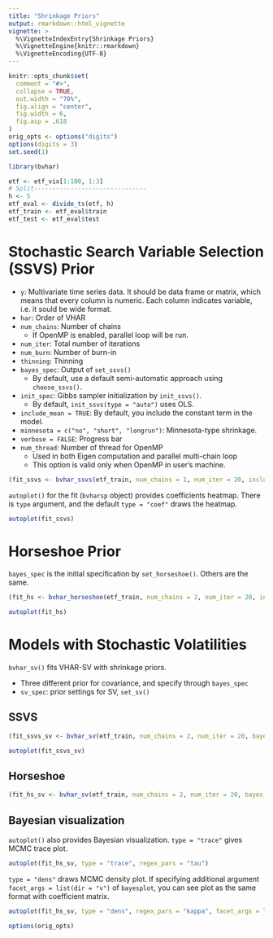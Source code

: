 ```yaml
---
title: "Shrinkage Priors"
output: rmarkdown::html_vignette
vignette: >
  %\VignetteIndexEntry{Shrinkage Priors}
  %\VignetteEngine{knitr::rmarkdown}
  %\VignetteEncoding{UTF-8}
---
```


```r
knitr::opts_chunk$set(
  comment = "#>",
  collapse = TRUE,
  out.width = "70%",
  fig.align = "center",
  fig.width = 6,
  fig.asp = .618
)
orig_opts <- options("digits")
options(digits = 3)
set.seed(1)
```

```r
library(bvhar)
```

```r
etf <- etf_vix[1:100, 1:3]
# Split-------------------------------
h <- 5
etf_eval <- divide_ts(etf, h)
etf_train <- etf_eval$train
etf_test <- etf_eval$test
```


# Stochastic Search Variable Selection (SSVS) Prior

- `y`: Multivariate time series data. It should be data frame or matrix, which means that every column is numeric. Each column indicates variable, i.e. it sould be wide format.
- `har`: Order of VHAR
- `num_chains`: Number of chains
    - If OpenMP is enabled, parallel loop will be run.
- `num_iter`: Total number of iterations
- `num_burn`: Number of burn-in
- `thinning`: Thinning
- `bayes_spec`: Output of `set_ssvs()`
    - By default, use a default semi-automatic approach using `choose_ssvs()`.
- `init_spec`: Gibbs sampler initialization by `init_ssvs()`.
  - By default, `init_ssvs(type = "auto")` uses OLS.
- `include_mean = TRUE`: By default, you include the constant term in the model.
- `minnesota = c("no", "short", "longrun")`: Minnesota-type shrinkage.
- `verbose = FALSE`: Progress bar
- `num_thread`: Number of thread for OpenMP
    - Used in both Eigen computation and parallel multi-chain loop
    - This option is valid only when OpenMP in user's machine.

```r
(fit_ssvs <- bvhar_ssvs(etf_train, num_chains = 1, num_iter = 20, include_mean = FALSE, minnesota = "longrun"))
```

`autoplot()` for the fit (`bvharsp` object) provides coefficients heatmap.
There is `type` argument, and the default `type = "coef"` draws the heatmap.

```r
autoplot(fit_ssvs)
```


# Horseshoe Prior

`bayes_spec` is the initial specification by `set_horseshoe()`. Others are the same.

```r
(fit_hs <- bvhar_horseshoe(etf_train, num_chains = 2, num_iter = 20, include_mean = FALSE, minnesota = "longrun"))
```

```r
autoplot(fit_hs)
```


# Models with Stochastic Volatilities

`bvhar_sv()` fits VHAR-SV with shrinkage priors.

- Three different prior for covariance, and specify through `bayes_spec`
- `sv_spec`: prior settings for SV, `set_sv()`

## SSVS

```r
(fit_ssvs_sv <- bvhar_sv(etf_train, num_chains = 2, num_iter = 20, bayes_spec = set_ssvs(), sv_spec = set_sv(), include_mean = FALSE, minnesota = "longrun"))
```

```r
autoplot(fit_ssvs_sv)
```

## Horseshoe

```r
(fit_hs_sv <- bvhar_sv(etf_train, num_chains = 2, num_iter = 20, bayes_spec = set_horseshoe(), sv_spec = set_sv(), include_mean = FALSE, minnesota = "longrun"))
```

## Bayesian visualization

`autoplot()` also provides Bayesian visualization. `type = "trace"` gives MCMC trace plot.

```r
autoplot(fit_hs_sv, type = "trace", regex_pars = "tau")
```

`type = "dens"` draws MCMC density plot. If specifying additional argument `facet_args = list(dir = "v")` of `bayesplot`, you can see plot as the same format with coefficient matrix.

```r
autoplot(fit_hs_sv, type = "dens", regex_pars = "kappa", facet_args = list(dir = "v", nrow = nrow(fit_hs_sv$coefficients)))
```


```r
options(orig_opts)
```
